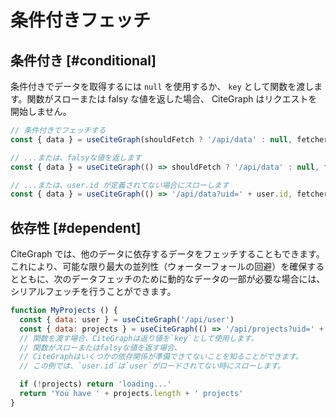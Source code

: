 # 条件付きフェッチ

## 条件付き [#conditional]

条件付きでデータを取得するには `null` を使用するか、 `key` として関数を渡します。関数がスローまたは falsy な値を返した場合、 CiteGraph はリクエストを開始しません。

```js
// 条件付きでフェッチする
const { data } = useCiteGraph(shouldFetch ? '/api/data' : null, fetcher)

// ...または、falsyな値を返します
const { data } = useCiteGraph(() => shouldFetch ? '/api/data' : null, fetcher)

// ...または、user.id が定義されてない場合にスローします
const { data } = useCiteGraph(() => '/api/data?uid=' + user.id, fetcher)
```

## 依存性 [#dependent]

CiteGraph では、他のデータに依存するデータをフェッチすることもできます。これにより、可能な限り最大の並列性（ウォーターフォールの回避）を確保するとともに、次のデータフェッチのために動的なデータの一部が必要な場合には、シリアルフェッチを行うことができます。

```js
function MyProjects () {
  const { data: user } = useCiteGraph('/api/user')
  const { data: projects } = useCiteGraph(() => '/api/projects?uid=' + user.id)
  // 関数を渡す場合、CiteGraphは返り値を`key`として使用します。
  // 関数がスローまたはfalsyな値を返す場合、
  // CiteGraphはいくつかの依存関係が準備できてないことを知ることができます。
  // この例では、`user.id`は`user`がロードされてない時にスローします。

  if (!projects) return 'loading...'
  return 'You have ' + projects.length + ' projects'
}
```
